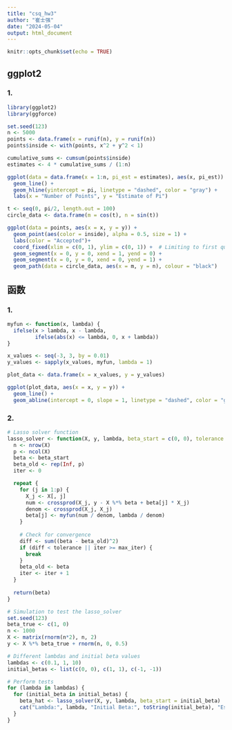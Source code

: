 ```yaml
---
title: "csq_hw3"
author: "崔士强"
date: "2024-05-04"
output: html_document
---
```


```r
knitr::opts_chunk$set(echo = TRUE)
```

## ggplot2

### 1.
```r
library(ggplot2)
library(ggforce)

set.seed(123)
n <- 5000
points <- data.frame(x = runif(n), y = runif(n))
points$inside <- with(points, x^2 + y^2 < 1)

cumulative_sums <- cumsum(points$inside)
estimates <- 4 * cumulative_sums / (1:n)

ggplot(data = data.frame(x = 1:n, pi_est = estimates), aes(x, pi_est)) +
  geom_line() +
  geom_hline(yintercept = pi, linetype = "dashed", color = "gray") +
  labs(x = "Number of Points", y = "Estimate of Pi")

t <- seq(0, pi/2, length.out = 100)
circle_data <- data.frame(m = cos(t), n = sin(t))

ggplot(data = points, aes(x = x, y = y)) +
  geom_point(aes(color = inside), alpha = 0.5, size = 1) +
  labs(color = "Accepted")+
  coord_fixed(xlim = c(0, 1), ylim = c(0, 1)) +  # Limiting to first quadrant
  geom_segment(x = 0, y = 0, xend = 1, yend = 0) +
  geom_segment(x = 0, y = 0, xend = 0, yend = 1) +
  geom_path(data = circle_data, aes(x = m, y = n), colour = "black")
```

## 函数
### 1.
```r
myfun <- function(x, lambda) {
  ifelse(x > lambda, x - lambda,
         ifelse(abs(x) <= lambda, 0, x + lambda))
}

x_values <- seq(-3, 3, by = 0.01)
y_values <- sapply(x_values, myfun, lambda = 1)

plot_data <- data.frame(x = x_values, y = y_values)

ggplot(plot_data, aes(x = x, y = y)) +
  geom_line() +
  geom_abline(intercept = 0, slope = 1, linetype = "dashed", color = "gray")
```

### 2.
```r
# Lasso solver function
lasso_solver <- function(X, y, lambda, beta_start = c(0, 0), tolerance = 1e-6, max_iter = 1000) {
  n <- nrow(X)
  p <- ncol(X)
  beta <- beta_start
  beta_old <- rep(Inf, p)
  iter <- 0

  repeat {
    for (j in 1:p) {
      X_j <- X[, j]
      num <- crossprod(X_j, y - X %*% beta + beta[j] * X_j)
      denom <- crossprod(X_j, X_j)
      beta[j] <- myfun(num / denom, lambda / denom)
    }
    
    # Check for convergence
    diff <- sum((beta - beta_old)^2)
    if (diff < tolerance || iter >= max_iter) {
      break
    }
    beta_old <- beta
    iter <- iter + 1
  }
  
  return(beta)
}

# Simulation to test the lasso_solver
set.seed(123)
beta_true <- c(1, 0)
n <- 1000
X <- matrix(rnorm(n*2), n, 2)
y <- X %*% beta_true + rnorm(n, 0, 0.5)

# Different lambdas and initial beta values
lambdas <- c(0.1, 1, 10)
initial_betas <- list(c(0, 0), c(1, 1), c(-1, -1))

# Perform tests
for (lambda in lambdas) {
  for (initial_beta in initial_betas) {
    beta_hat <- lasso_solver(X, y, lambda, beta_start = initial_beta)
    cat("Lambda:", lambda, "Initial Beta:", toString(initial_beta), "Estimated Beta:", toString(beta_hat), "\n")
  }
}
```

